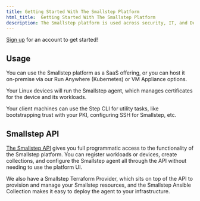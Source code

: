 ```yaml
---
title: Getting Started With The Smallstep Platform
html_title:  Getting Started With The Smallstep Platform
description: The Smallstep platform is used across security, IT, and DevOps teams to enable end-to-end network encryption, privileged access management, passwordless authentication, and much more.
---
```


[Sign up](https://smallstep.com/app) for an account to get started!

## Usage

You can use the Smallstep platform as a SaaS offering, or you can host it on-premise via our Run Anywhere (Kubernetes) or VM Appliance options.

Your Linux devices will run the Smallstep agent, which manages certificates for the device and its workloads.

Your client machines can use the Step CLI for utility tasks, like bootstrapping trust with your PKI, configuring SSH for Smallstep, etc.

## Smallstep API

[The Smallstep API](smallstep-api.mdx) gives you full programmatic access to the functionality of the Smallstep platform. You can register workloads or devices, create collections, and configure the Smallstep agent all through the API without needing to use the platform UI.

We also have a Smallstep Terraform Provider, which sits on top of the API to provision and manage your Smallstep resources, and the Smallstep Ansible Collection makes it easy to deploy the agent to your infrastructure.
